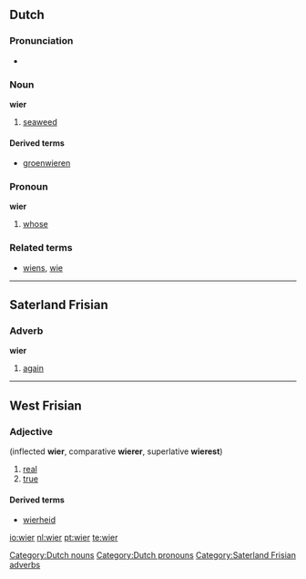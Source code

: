==Dutch==

===Pronunciation===
* {{audio|Nl-wier.ogg|audio}}

===Noun===
'''wier''' {{n}}

# [[seaweed]]

====Derived terms====
* [[groenwieren]]

===Pronoun===
'''wier'''

# {{personal|lang=nl}} [[whose]]

===Related terms===
* [[wiens]], [[wie]]

[[Category:Dutch nouns]]
[[Category:Dutch pronouns]]

----

==Saterland Frisian==

===Adverb===
'''wier'''

# [[again]]

[[Category:Saterland Frisian adverbs]]

----

==West Frisian==

===Adjective===
{{infl|fy|adjective}} (inflected '''wier''', comparative '''wierer''', superlative '''wierest''')

# [[real]]
# [[true]]

====Derived terms====

* [[wierheid]]

[[io:wier]]
[[nl:wier]]
[[pt:wier]]
[[te:wier]]